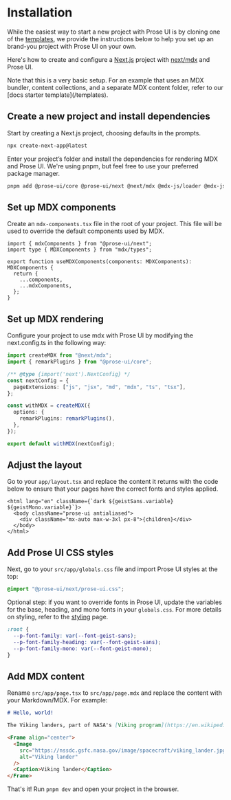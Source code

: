 # Installation

While the easiest way to start a new project with Prose UI is by cloning one of the [templates](/templates), we provide the instructions below to help you set up an brand-you project with Prose UI on your own.

Here's how to create and configure a [Next.js](https://nextjs.org) project with [next/mdx](https://nextjs.org/docs/pages/building-your-application/configuring/mdx) and Prose UI.

<Callout title="Note">
  Note that this is a very basic setup. For an example that uses an MDX bundler, content collections, and a separate MDX content folder, refer to our [docs starter template](/templates).
</Callout>

## Create a new project and install dependencies

Start by creating a Next.js project, choosing defaults in the prompts.

```bash title="Create a new NextJs project"
npx create-next-app@latest
```

Enter your project’s folder and install the dependencies for rendering MDX and Prose UI. We're using pnpm, but feel free to use your preferred package manager.

```bash title="Add npm packages"
pnpm add @prose-ui/core @prose-ui/next @next/mdx @mdx-js/loader @mdx-js/react @types/mdx
```

## Set up MDX components

Create an `mdx-components.tsx` file in the root of your project. This file will be used to override the default components used by MDX.

```tsx title="mdx-components.tsx" showLineNumbers
import { mdxComponents } from "@prose-ui/next";
import type { MDXComponents } from "mdx/types";

export function useMDXComponents(components: MDXComponents): MDXComponents {
  return {
    ...components,
    ...mdxComponents,
  };
}
```

## Set up MDX rendering

Configure your project to use mdx with Prose UI by modifying the next.config.ts in the following way:

```typescript title="next.config.ts"
import createMDX from "@next/mdx";
import { remarkPlugins } from "@prose-ui/core";

/** @type {import('next').NextConfig} */
const nextConfig = {
  pageExtensions: ["js", "jsx", "md", "mdx", "ts", "tsx"],
};

const withMDX = createMDX({
  options: {
    remarkPlugins: remarkPlugins(),
  },
});

export default withMDX(nextConfig);
```

## Adjust the layout

Go to your `app/layout.tsx` and replace the content it returns with the code below to ensure that your pages have the correct fonts and styles applied.

```tsx title="layout.tsx" showLineNumbers
<html lang="en" className={`dark ${geistSans.variable} ${geistMono.variable}`}>
  <body className="prose-ui antialiased">
    <div className="mx-auto max-w-3xl px-8">{children}</div>
  </body>
</html>
```

## Add Prose UI CSS styles

Next, go to your `src/app/globals.css` file and import Prose UI styles at the top:

```css title="globals.css"
@import "@prose-ui/next/prose-ui.css";
```

Optional step: if you want to override fonts in Prose UI, update the variables for the base, heading, and mono fonts in your `globals.css`. For more details on styling, refer to the [styling](/docs/styling) page.

```css title="globals.css"
:root {
  --p-font-family: var(--font-geist-sans);
  --p-font-family-heading: var(--font-geist-sans);
  --p-font-family-mono: var(--font-geist-mono);
}
```

## Add MDX content

Rename `src/app/page.tsx` to `src/app/page.mdx` and replace the content with your Markdown/MDX. For example:

```md title="page.mdx" showLineNumbers
# Hello, world!

The Viking landers, part of NASA's [Viking program](https://en.wikipedia.org/wiki/Viking_program), were the first U.S. missions to successfully land on Mars and transmit images and scientific data back to Earth in 1976.

<Frame align="center">
  <Image
    src="https://nssdc.gsfc.nasa.gov/image/spacecraft/viking_lander.jpg"
    alt="Viking lander"
  />
  <Caption>Viking lander</Caption>
</Frame>
```

That's it! Run `pnpm dev` and open your project in the browser.
